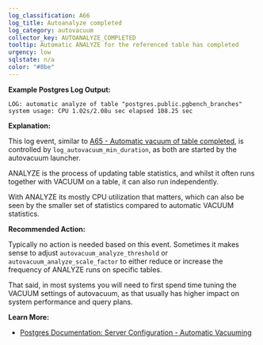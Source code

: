 ```yaml
---
log_classification: A66
log_title: Autoanalyze completed
log_category: autovacuum
collector_key: AUTOANALYZE_COMPLETED
tooltip: Automatic ANALYZE for the referenced table has completed
urgency: low
sqlstate: n/a
color: "#8be"
---
```


**Example Postgres Log Output:**

```
LOG: automatic analyze of table "postgres.public.pgbench_branches" system usage: CPU 1.02s/2.08u sec elapsed 108.25 sec
```

**Explanation:**

This log event, similar to [A65 - Automatic vacuum of table completed](/docs/log-insights/autovacuum/A65), is controlled
by `log_autovacuum_min_duration`, as both are started by the autovacuum launcher.

ANALYZE is the process of updating table statistics, and whilst it often runs together with
VACUUM on a table, it can also run independently.

With ANALYZE its mostly CPU utilization that matters, which can also be seen by the smaller set of statistics
compared to automatic VACUUM statistics.

**Recommended Action:**

Typically no action is needed based on this event. Sometimes it makes sense to adjust
`autovacuum_analyze_threshold` or `autovacuum_analyze_scale_factor`
to either reduce or increase the frequency of ANALYZE runs on specific tables.

That said, in most systems you will need to first spend time tuning the VACUUM settings
of autovacuum, as that usually has higher impact on system performance and query plans.

**Learn More:**

* [Postgres Documentation: Server Configuration - Automatic Vacuuming](https://www.postgresql.org/docs/current/static/runtime-config-autovacuum.html)
